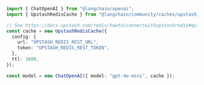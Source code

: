 ```typescript
import { ChatOpenAI } from "@langchain/openai";
import { UpstashRedisCache } from "@langchain/community/caches/upstash_redis";

// See https://docs.upstash.com/redis/howto/connectwithupstashredis#quick-start for connection options
const cache = new UpstashRedisCache({
  config: {
    url: "UPSTASH_REDIS_REST_URL",
    token: "UPSTASH_REDIS_REST_TOKEN",
  },
  ttl: 3600,
});

const model = new ChatOpenAI({ model: "gpt-4o-mini", cache });
```